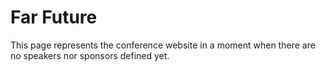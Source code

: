 
<Meta title="Templates|Far Future" component={FarFuture} />

# Far Future

This page represents the conference website in a moment when there are no
speakers nor sponsors defined yet.

<Preview>
  <Story name="default">
    <FarFuture title={text('title', 'Conference Template')} />
  </Story>
</Preview>
